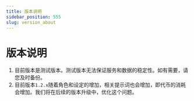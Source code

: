 ```yaml
---
title: 版本说明
sidebar_position: 555
slug: version_about
---
```


# 版本说明

1. 目前版本是测试版本。测试版本无法保证服务和数据的稳定性。如有需要，请您及时备份。
2. 目前版本`1.2.x`随着角色和设定的增加，相关提示词也会增加，即代币的消耗会增加。我们将在后续的版本升级中，优化这个问题。
